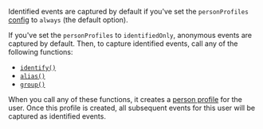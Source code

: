 Identified events are captured by default if you've set the `personProfiles` [config](/docs/libraries/ios#all-configuration-options) to `always` (the default option).

If you've set the `personProfiles` to `identifiedOnly`, anonymous events are captured by default. Then, to capture identified events, call any of the following functions:

- [`identify()`](/docs/product-analytics/identify)
- [`alias()`](/docs/product-analytics/identify#alias-assigning-multiple-distinct-ids-to-the-same-user)
- [`group()`](/docs/product-analytics/group-analytics)

When you call any of these functions, it creates a [person profile](/docs/data/persons) for the user. Once this profile is created, all subsequent events for this user will be captured as identified events.